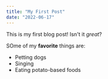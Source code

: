 ```yaml
---
title: "My First Post"
date: "2022-06-17"
---
```


This is my first blog post! Isn't it *great*?

SOme of my **favorite** things are:

* Petting dogs
* Singing
* Eating potato-based foods
